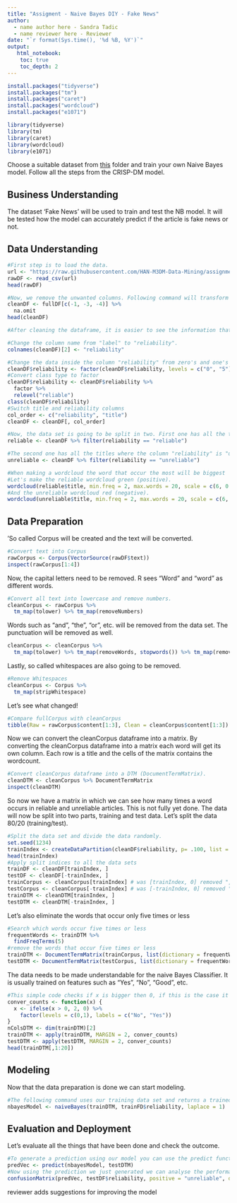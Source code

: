---
title: "Assigment - Naive Bayes DIY - Fake News"
author:
  - name author here - Sandra Tadic
  - name reviewer here - Reviewer
date: "`r format(Sys.time(), '%d %B, %Y')`"
output:
   html_notebook:
    toc: true
    toc_depth: 2
---
```{r}
install.packages("tidyverse")
install.packages("tm")
install.packages("caret")
install.packages("wordcloud")
install.packages("e1071")

library(tidyverse)
library(tm)
library(caret)
library(wordcloud)
library(e1071)
```


Choose a suitable dataset from [this](https://github.com/HAN-M3DM-Data-Mining/assignments/tree/master/datasets) folder and train your own Naive Bayes model. Follow all the steps from the CRISP-DM model.


## Business Understanding
The dataset 'Fake News' will be used to train and test the NB model. It will be tested how the model can accurately predict if the article is fake news or not.

## Data Understanding
```{r}
#First step is to load the data.
url <- "https://raw.githubusercontent.com/HAN-M3DM-Data-Mining/assignments/master/datasets/NB-fakenews"
rawDF <- read_csv(url)
head(rawDF)

#Now, we remove the unwanted columns. Following command will transform the dataframe into çlean dataframe ("CleanDF").
cleanDF <- fullDF[c(-1, -3, -4)] %>%
  na.omit
head(cleanDF)
```



```{r}
#After cleaning the dataframe, it is easier to see the information that needs to be analyzed. There is a column with a name "label". More suitable would be "reliability" so this is going to be changed. 

#Change the column name from "label" to "reliability".
colnames(cleanDF)[2] <- "reliability"
```

```{r}
#Change the data inside the column "reliability" from zero's and one's into "reliable" and "unreliable"
cleanDF$reliability <- factor(cleanDF$reliability, levels = c("0", "5"), labels = c("reliable", "unreliable"))
#Convert class type to factor
cleanDF$reliability <- cleanDF$reliability %>% 
  factor %>% 
  relevel("reliable")
class(cleanDF$reliability)
#Switch title and reliability columns
col_order <- c("reliability", "title")
cleanDF <- cleanDF[, col_order]
```

```{r}
#Now, the data set is going to be split in two. First one has all the titles where the column "reliability" is "reliable".
reliable <- cleanDF %>% filter(reliability == "reliable")

#The second one has all the titles where the column "reliability" is "unreliable".
unreliable <- cleanDF %>% filter(reliability == "unreliable")

#When making a wordcloud the word that occur the most will be biggest
#Let's make the reliable wordcloud green (positive).
wordcloud(reliable$title, min.freq = 2, max.words = 20, scale = c(6, 0.5), colors= c("green1","green2","green3"))
#And the unreliable wordcloud red (negative).
wordcloud(unreliable$title, min.freq = 2, max.words = 20, scale = c(6, 0.5), colors= c("red1","red2","red3"))
```

## Data Preparation
'So called Corpus will be created and the text will be converted.
```{r}
#Convert text into Corpus
rawCorpus <- Corpus(VectorSource(rawDF$text))
inspect(rawCorpus[1:4])
```

Now, the capital letters need to be removed. R sees "Word" and "word" as different words. 
```{r}
#Convert all text into lowercase and remove numbers.
cleanCorpus <- rawCorpus %>% 
  tm_map(tolower) %>% tm_map(removeNumbers)
```

Words such as "and", "the", "or", etc. will be removed from the data set. The punctuation will be removed as well.
```{r}
cleanCorpus <- cleanCorpus %>% 
  tm_map(tolower) %>% tm_map(removeWords, stopwords()) %>% tm_map(removePunctuation)
```

Lastly, so called whitespaces are also going to be removed.
```{r}
#Remove Whitespaces
cleanCorpus <- Corpus %>% 
  tm_map(stripWhitespace)
```

Let's see what changed!
```{r}
#Compare fullCorpus with cleanCorpus
tibble(Raw = rawCorpus$content[1:3], Clean = cleanCorpus$content[1:3])
```

Now we can convert the cleanCorpus dataframe into a matrix.
By converting the cleanCorpus dataframe into a matrix each word will get its own column. Each row is a title and the cells of the matrix contains the wordcount.
```{r}
#Convert cleanCorpus dataframe into a DTM (DocumentTermMatrix).
cleanDTM <- cleanCorpus %>% DocumentTermMatrix
inspect(cleanDTM)
```

So now we have a matrix in which we can see how many times a word occurs in reliable and unreliable articles.
This is not fully yet done. The data will now be split into two parts, training and test data. 
Let's split the data 80/20 (training/test).
```{r}
#Split the data set and divide the data randomly.
set.seed(1234)
trainIndex <- createDataPartition(cleanDF$reliability, p= .100, list = TRUE, times = 1)
head(trainIndex)
#Apply split indices to all the data sets
trainDF <- cleanDF[trainIndex, ]
testDF <- cleanDF[-trainIndex, ]
trainCorpus <- cleanCorpus[trainIndex] # was [trainIndex, 0] removed ", 0"
testCorpus <- cleanCorpus[-trainIndex] # was [-trainIndex, 0] removed ", 0"
trainDTM <- cleanDTM[trainIndex, ]
testDTM <- cleanDTM[-trainIndex, ]
```

Let's also eliminate the words that occur only five times or less
```{r}
#Search which words occur five times or less
frequentWords <- trainDTM %>%
  findFreqTerms(5)
#remove the words that occur five times or less
trainDTM <- DocumentTermMatrix(trainCorpus, list(dictionary = frequentWords))
testDTM <- DocumentTermMatrix(testCorpus, list(dictionary = frequentWords))
```

The data needs to be made understandable for the naive Bayes Classifier. It is usually trained on features such as "Yes", "No", "Good", etc. 
```{r}
#This simple code checks if x is bigger then 0, if this is the case it returns a 1, otherwise a 0 (or, as defined, yes or no).
conver_counts <- function(x) {
  x <- ifelse(x > 0, 2, 0) %>%
    factor(levels = c(0,1), labels = c("No", "Yes"))
}
nColsDTM <- dim(trainDTM)[2]  
trainDTM <- apply(trainDTM, MARGIN = 2, conver_counts)
testDTM <- apply(testDTM, MARGIN = 2, conver_counts)
head(trainDTM[,1:20])
```

## Modeling
Now that the data preparation is done we can start modeling.
```{r}
#The following command uses our training data set and returns a trained model
nbayesModel <- naiveBayes(trainDTM, trainFD$reliability, laplace = 1)
```

## Evaluation and Deployment
Let's evaluate all the things that have been done and check the outcome.
```{r}
#To generate a prediction using our model you can use the predict function. 
predVec <- predict(nbayesModel, testDTM)
#Now using the prediction we just generated we can analyse the performance of our data.
confusionMatrix(predVec, testDF$reliability, positive = "unreliable", dnn = c("Prediction", "True")) # Changed Unreliable to unreliable.
```

reviewer adds suggestions for improving the model